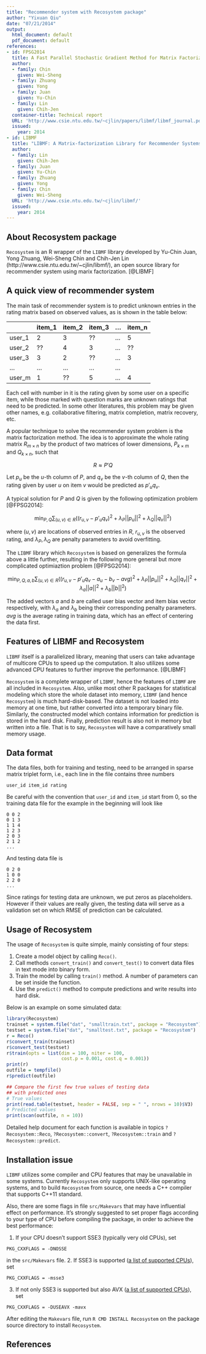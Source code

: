 ```yaml
---
title: "Recommender system with Recosystem package"
author: "Yixuan Qiu"
date: "07/21/2014"
output:
  html_document: default
  pdf_document: default
references:
- id: FPSG2014
  title: A Fast Parallel Stochastic Gradient Method for Matrix Factorization in Shared Memory Systems
  author:
  - family: Chin
    given: Wei-Sheng
  - family: Zhuang
    given: Yong
  - family: Juan
    given: Yu-Chin
  - family: Lin
    given: Chih-Jen
  container-title: Technical report
  URL: 'http://www.csie.ntu.edu.tw/~cjlin/papers/libmf/libmf_journal.pdf'
  issued:
    year: 2014
- id: LIBMF
  title: "LIBMF: A Matrix-factorization Library for Recommender Systems"
  author:
  - family: Lin
    given: Chih-Jen
  - family: Juan
    given: Yu-Chin
  - family: Zhuang
    given: Yong
  - family: Chin
    given: Wei-Sheng
  URL: 'http://www.csie.ntu.edu.tw/~cjlin/libmf/'
  issued:
    year: 2014
---
```


<!--
%\VignetteEngine{knitr::rmarkdown}
%\VignetteIndexEntry{Recommender system with Recosystem package}
-->

## About Recosystem package

`Recosystem` is an R wrapper of the `LIBMF` library developed by
Yu-Chin Juan, Yong Zhuang, Wei-Sheng Chin and Chih-Jen Lin
(http://www.csie.ntu.edu.tw/~cjlin/libmf/),
an open source library for recommender system using marix factorization.
[@LIBMF]

## A quick view of recommender system

The main task of recommender system is to predict unknown entries in the
rating matrix based on observed values, as is shown in the table below:

|        | item_1 | item_2 | item_3 | ... | item_n |
|--------|--------|--------|--------|-----|--------|
| user_1 | 2      | 3      | ??     | ... | 5      |
| user_2 | ??     | 4      | 3      | ... | ??     |
| user_3 | 3      | 2      | ??     | ... | 3      |
| ...    | ...    | ...    | ...    | ... |        |
| user_m | 1      | ??     | 5      | ... | 4      |

Each cell with number in it is the rating given by some user on a specific
item, while those marked with question marks are unknown ratings that need
to be predicted. In some other literatures, this problem may be given other
names, e.g. collaborative filtering, matrix completion, matrix recovery, etc.

A popular technique to solve the recommender system problem is the matrix
factorization method. The idea is to approximate the whole rating matrix
$R_{m\times n}$ by the product of two matrices of lower dimensions,
$P_{k\times m}$ and $Q_{k\times n}$, such that

$$R\approx P'Q$$

Let $p_u$ be the $u$-th column of $P$, and $q_v$ be the
$v$-th column of $Q$, then the rating given by user $u$ on item $v$
would be predicted as $p'_u q_v$.

A typical solution for $P$ and $Q$ is given by the following optimization
problem [@FPSG2014]:

$$\min_{P,Q} \sum_{(u,v)\in R} ((r_{u,v}-p'_u q_v)^2+\lambda_P ||p_u||^2+\lambda_Q ||q_v||^2)$$

where $(u,v)$ are locations of observed entries in $R$, $r_{u,v}$ is
the observed rating, and $\lambda_P,\lambda_Q$ are penalty parameters
to avoid overfitting.

The `LIBMF` library which `Recosystem` is based on generalizes the formula
above a little further, resulting in the following more general but more
complicated optimiaztion problem [@FPSG2014]:

$$\min_{P,Q,a,b} \sum_{(u,v)\in R} ((r_{u,v}-p'_u q_v-a_u-b_v-avg)^2+\lambda_P ||p_u||^2+\lambda_Q ||q_v||^2+\lambda_a||a||^2+\lambda_b||b||^2)$$

The added vectors $a$ and $b$ are called user bias vector and item bias
vector respectively, with $\lambda_a$ and $\lambda_b$ being their
corresponding penalty parameters. $avg$ is the average rating in training
data, which has an effect of centering the data first.

## Features of LIBMF and Recosystem

`LIBMF` itself is a parallelized library, meaning that users can take
advantage of multicore CPUs to speed up the computation. It also utilizes 
some advanced CPU features to further improve the performance. [@LIBMF]

`Recosystem` is a complete wrapper of `LIBMF`, hence the features of `LIBMF`
are all included in `Recosystem`. Also, unlike most other R packages for
statistical modeling which store the whole dataset into memory,
`LIBMF` (and hence `Recosystem`) is much hard-disk-based. The dataset
is not loaded into memory at one time, but rather converted into a
temporary binary file. Similarly, the constructed model which contains
information for prediction is stored in the hard disk. Finally,
prediction result is also not in memory but written into a file.
That is to say, `Recosystem` will have a comparatively small memory usage.

## Data format

The data files, both for training and testing, need to be arranged in
sparse matrix triplet form, i.e., each line in the file contains three
numbers

```
user_id item_id rating
```

Be careful with the convention that `user_id` and `item_id` start from 0,
so the training data file for the example in the beginning will look like

```
0 0 2
0 1 3
1 1 4
1 2 3
2 0 3
2 1 2
...
```

And testing data file is

```
0 2 0
1 0 0
2 2 0
...
```

Since ratings for testing data are unknown, we put zeros as placeholders.
However if their values are really given, the testing data will serve as
a validation set on which RMSE of prediction can be calculated.

## Usage of Recosystem

The usage of `Recosystem` is quite simple, mainly consisting of four steps:

1. Create a model object by calling `Reco()`.
2. Call methods `convert_train()` and `convert_test()` to convert data
files in text mode into binary form.
3. Train the model by calling `train()` method. A number of parameters
can be set inside the function.
4. Use the `predict()` method to compute predictions and write results
into hard disk.

Below is an example on some simulated data:

```r
library(Recosystem)
trainset = system.file("dat", "smalltrain.txt", package = "Recosystem")
testset = system.file("dat", "smalltest.txt", package = "Recosystem")
r = Reco()
r$convert_train(trainset)
r$convert_test(testset)
r$train(opts = list(dim = 100, niter = 100,
                    cost.p = 0.001, cost.q = 0.001))
print(r)
outfile = tempfile()
r$predict(outfile)

## Compare the first few true values of testing data
## with predicted ones
# True values
print(read.table(testset, header = FALSE, sep = " ", nrows = 10)$V3)
# Predicted values
print(scan(outfile, n = 10))
```

Detailed help document for each function is available in topics
`?Recosystem::Reco`, `?Recosystem::convert`, `?Recosystem::train`
and `?Recosystem::predict`.

## Installation issue

`LIBMF` utilizes some compiler and CPU features that may be unavailable
in some systems. Currently `Recosystem` only supports UNIX-like operating
systems, and to build `Recosystem` from source, one needs a C++
compiler that supports C++11 standard.

Also, there are some flags in file `src/Makevars` that may have influential
effect on performance. It's strongly suggested to set proper flags
according to your type of CPU before compiling the package, in order to
achieve the best performance:

1. If your CPU doesn't support SSE3 (typically very old CPUs), set
```
PKG_CXXFLAGS = -DNOSSE
```
in the `src/Makevars` file.
2. If SSE3 is supported
([a list of supported CPUs](http://en.wikipedia.org/wiki/SSE3)), set
```
PKG_CXXFLAGS = -msse3
```
3. If not only SSE3 is supported but also AVX
([a list of supported CPUs](http://en.wikipedia.org/wiki/Advanced_Vector_Extensions)), set
```
PKG_CXXFLAGS = -DUSEAVX -mavx
```

After editing the `Makevars` file, run `R CMD INSTALL Recosystem` on
the package source directory to install `Recosystem`.

## References
